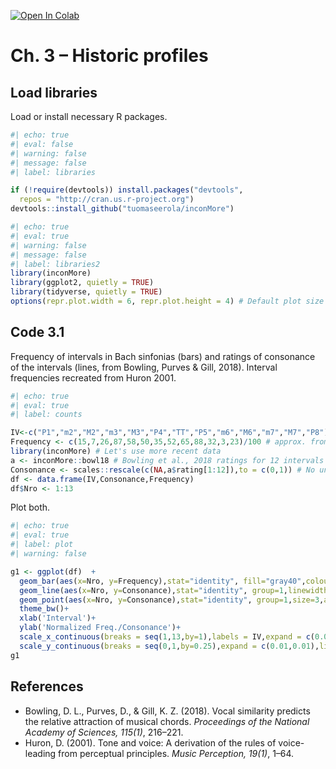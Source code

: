 
<a href="https://colab.research.google.com/github/tuomaseerola/emr/blob/master/nb/Chapter3.ipynb" target="_parent"><img src="https://colab.research.google.com/assets/colab-badge.svg" alt="Open In Colab"/></a>

# Ch. 3 – Historic profiles

## Load libraries

Load or install necessary R packages.

```r
#| echo: true
#| eval: false
#| warning: false
#| message: false
#| label: libraries

if (!require(devtools)) install.packages("devtools",
  repos = "http://cran.us.r-project.org")
devtools::install_github("tuomaseerola/inconMore")
```

```r
#| echo: true
#| eval: true
#| warning: false
#| message: false
#| label: libraries2
library(inconMore)
library(ggplot2, quietly = TRUE)
library(tidyverse, quietly = TRUE)
options(repr.plot.width = 6, repr.plot.height = 4) # Default plot size for Colab
```

## Code 3.1

Frequency of intervals in Bach sinfonias (bars) and ratings of consonance of the intervals (lines, from Bowling, Purves & Gill, 2018). Interval frequencies recreated from Huron 2001.

```r
#| echo: true
#| eval: true
#| label: counts

IV<-c("P1","m2","M2","m3","M3","P4","TT","P5","m6","M6","m7","M7","P8")
Frequency <- c(15,7,26,87,58,50,35,52,65,88,32,3,23)/100 # approx. from Huron 2001, p. 20
library(inconMore) # Let's use more recent data
a <- inconMore::bowl18 # Bowling et al., 2018 ratings for 12 intervals
Consonance <- scales::rescale(c(NA,a$rating[1:12]),to = c(0,1)) # No unison
df <- data.frame(IV,Consonance,Frequency)
df$Nro <- 1:13
```

Plot both.

```r
#| echo: true
#| eval: true
#| label: plot
#| warning: false

g1 <- ggplot(df)  +
  geom_bar(aes(x=Nro, y=Frequency),stat="identity", fill="gray40",colour='black')+
  geom_line(aes(x=Nro, y=Consonance),stat="identity", group=1,linewidth=1.25,colour="gray80",alpha=0.80)+
  geom_point(aes(x=Nro, y=Consonance),stat="identity", group=1,size=3,alpha=0.80)+
  theme_bw()+
  xlab('Interval')+
  ylab('Normalized Freq./Consonance')+
  scale_x_continuous(breaks = seq(1,13,by=1),labels = IV,expand = c(0.01,0.01))+
  scale_y_continuous(breaks = seq(0,1,by=0.25),expand = c(0.01,0.01),limits = c(0,1))
g1
```

## References

- Bowling, D. L., Purves, D., & Gill, K. Z. (2018). Vocal similarity predicts the relative attraction of musical chords. _Proceedings of the National Academy of Sciences, 115(1)_, 216–221.
- Huron, D. (2001). Tone and voice: A derivation of the rules of voice-leading from perceptual principles. _Music Perception, 19(1)_, 1–64.
